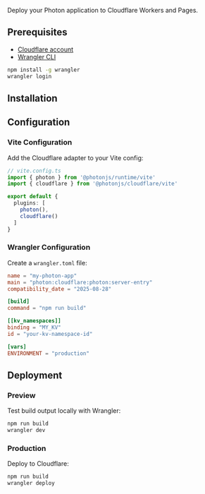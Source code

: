 
<AlphaWarning message="Cloudflare adapter is in alpha. Some features may be incomplete." />

Deploy your Photon application to Cloudflare Workers and Pages.

## Prerequisites

- [Cloudflare account](https://dash.cloudflare.com/sign-up)
- [Wrangler CLI](https://developers.cloudflare.com/workers/wrangler/install-and-update/)

```bash
npm install -g wrangler
wrangler login
```

## Installation

<InstallCommand packages="@photonjs/runtime @photonjs/cloudflare" title="Install the Cloudflare adapter:" />

## Configuration

### Vite Configuration

Add the Cloudflare adapter to your Vite config:

```ts
// vite.config.ts
import { photon } from '@photonjs/runtime/vite'
import { cloudflare } from '@photonjs/cloudflare/vite'

export default {
  plugins: [
    photon(),
    cloudflare()
  ]
}
```

### Wrangler Configuration

Create a `wrangler.toml` file:

```toml
name = "my-photon-app"
main = "photon:cloudflare:photon:server-entry"
compatibility_date = "2025-08-28"

[build]
command = "npm run build"

[[kv_namespaces]]
binding = "MY_KV"
id = "your-kv-namespace-id"

[vars]
ENVIRONMENT = "production"
```

## Deployment

### Preview

Test build output locally with Wrangler:

```bash
npm run build
wrangler dev
```

### Production

Deploy to Cloudflare:

```bash
npm run build
wrangler deploy
```
